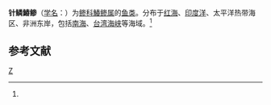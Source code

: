 {{Speciesbox 
| taxon = Chorinemus moadetta
| authority = (Cuvier et Valenciennes, 1832)<ref name='id7343'>{{cite web| url =http://www.bioinfo.cn/db05/BjdwSpecies.php?action=view&id=7343| title =针鳞鰆鲹| work =《中国动物物种编目数据库》| publisher =中国科学院微生物研究所| author =中国科学院动物研究所| accessdate =2009-04-16| archive-date =2016-03-05| archive-url =https://web.archive.org/web/20160305064758/http://www.bioinfo.cn/db05/BjdwSpecies.php?action=view&id=7343| dead-url =yes}}</ref>
}}

'''针鳞鰆鲹'''（[[学名|学名]]：{{lang|la|''Chorinemus moadetta''}}）为[[鲹科|鲹科]][[鰆鲹属|鰆鲹属]]的[[鱼类|鱼类]]。分布于[[红海|红海]]、[[印度洋|印度洋]]、太平洋热带海区、非洲东岸，包括[[南海|南海]]、[[台湾海峡|台湾海峡]]等海域。<ref name='id7343'/>

== 参考文献 ==
{{reflist}}

{{Taxonbar}}

[[Category:鰆鲹属|Z]]